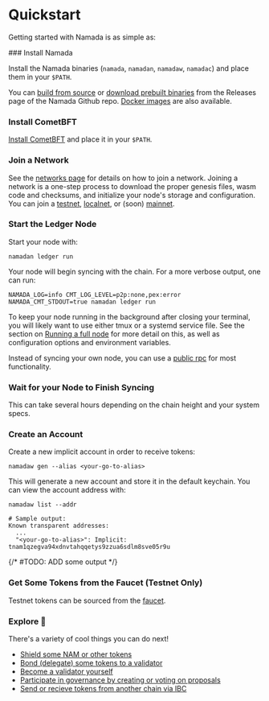 
# Quickstart

Getting started with Namada is as simple as:  

<Steps>
### Install Namada
 
Install the Namada binaries (`namada`, `namadan`, `namadaw`, `namadac`) and place them in your `$PATH`.  

You can [build from source](#) or [download prebuilt binaries](#) from the Releases page of the Namada Github repo. [Docker images](#) are also available.
 
### Install CometBFT
 
[Install CometBFT](#) and place it in your `$PATH`.

### Join a Network
 
See the [networks page](../networks.mdx) for details on how to join a network. Joining a network is a one-step process to download the proper genesis files, wasm code and checksums, and initialize your node's storage and configuration.
You can join a [testnet](#), [localnet](#), or (soon) [mainnet](#).

### Start the Ledger Node
 
Start your node with:
```shell copy
namadan ledger run
```
Your node will begin syncing with the chain.
For a more verbose output, one can run:

```shell copy
NAMADA_LOG=info CMT_LOG_LEVEL=p2p:none,pex:error NAMADA_CMT_STDOUT=true namadan ledger run
```
To keep your node running in the background after closing your terminal, you will likely want to use either tmux or a systemd service file. See the section on [Running a full node](#) for more detail on this, as well as configuration options and environment variables.  

Instead of syncing your own node, you can use a [public rpc](#) for most functionality.

### Wait for your Node to Finish Syncing
This can take several hours depending on the chain height and your system specs.

### Create an Account
 
Create a new implicit account in order to receive tokens:

```shell copy
namadaw gen --alias <your-go-to-alias>
```
This will generate a new account and store it in the default keychain. You can view the account address with:

```shell copy
namadaw list --addr

# Sample output:
Known transparent addresses:
  ...
  "<your-go-to-alias>": Implicit: tnam1qzegva94xdnvtahqqetys9zzua6sdlm8sve05r9u
```

{/* #TODO: ADD some output */}

### Get Some Tokens from the Faucet (Testnet Only)
 
Testnet tokens can be sourced from the [faucet](https://faucet.heliax.click).

### Explore 🚀

There's a variety of cool things you can do next!
- [Shield some NAM or other tokens](#)
- [Bond (delegate) some tokens to a validator](#)
- [Become a validator yourself](#)
- [Participate in governance by creating or voting on proposals](#)
- [Send or recieve tokens from another chain via IBC](#)
</Steps>
